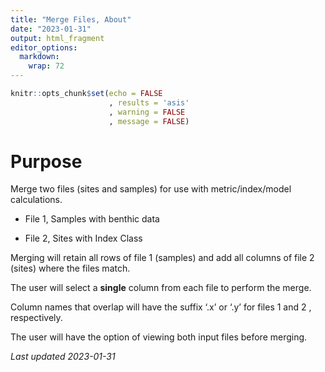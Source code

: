 ```yaml
---
title: "Merge Files, About"
date: "2023-01-31"
output: html_fragment
editor_options: 
  markdown: 
    wrap: 72
---
```


```r
knitr::opts_chunk$set(echo = FALSE
                      , results = 'asis'
                      , warning = FALSE
                      , message = FALSE)
```

# Purpose
Merge two files (sites and samples) for use with metric/index/model 
calculations.

* File 1, Samples with benthic data

* File 2, Sites with Index Class

Merging will retain all rows of file 1 (samples) and add all columns of file 2
(sites) where the files match.  

The user will select a **single** column from each file to perform the merge.  

Column names that overlap will have the suffix '.x' or '.y' for files 1 and 2
, respectively.

The user will have the option of viewing both input files before merging.


*Last updated 2023-01-31*
